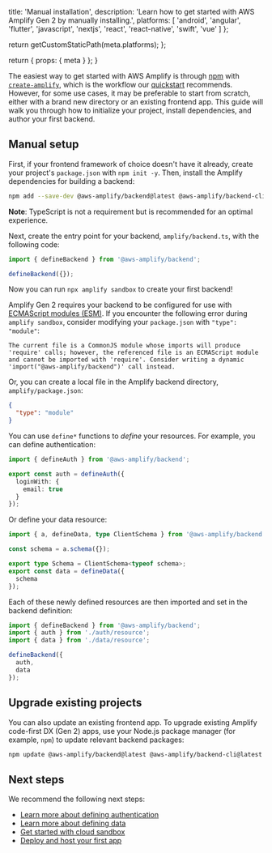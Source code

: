 
  title: 'Manual installation',
  description: 'Learn how to get started with AWS Amplify Gen 2 by manually installing.',
  platforms: [
    'android',
    'angular',
    'flutter',
    'javascript',
    'nextjs',
    'react',
    'react-native',
    'swift',
    'vue'
  ]
};

  return getCustomStaticPath(meta.platforms);
};

  return {
    props: {
      meta
    }
  };
}

The easiest way to get started with AWS Amplify is through [npm](https://npmjs.com) with [`create-amplify`](https://www.npmjs.com/package/create-amplify), which is the workflow our [quickstart](/[platform]/start/quickstart) recommends. However, for some use cases, it may be preferable to start from scratch, either with a brand new directory or an existing frontend app. This guide will walk you through how to initialize your project, install dependencies, and author your first backend.

## Manual setup

First, if your frontend framework of choice doesn't have it already, create your project's `package.json` with `npm init -y`. Then, install the Amplify dependencies for building a backend:

```bash
npm add --save-dev @aws-amplify/backend@latest @aws-amplify/backend-cli@latest typescript
```

<Callout info>

**Note**: TypeScript is not a requirement but is recommended for an optimal experience.

</Callout>

Next, create the entry point for your backend, `amplify/backend.ts`, with the following code:

```ts
import { defineBackend } from '@aws-amplify/backend';

defineBackend({});
```

Now you can run `npx amplify sandbox` to create your first backend!

<Callout warning>

Amplify Gen 2 requires your backend to be configured for use with [ECMAScript modules (ESM)](https://nodejs.org/api/esm.html). If you encounter the following error during `amplify sandbox`, consider modifying your `package.json` with `"type": "module"`:

```text
The current file is a CommonJS module whose imports will produce 'require' calls; however, the referenced file is an ECMAScript module and cannot be imported with 'require'. Consider writing a dynamic 'import("@aws-amplify/backend")' call instead.
```

Or, you can create a local file in the Amplify backend directory, `amplify/package.json`:

```json
{
  "type": "module"
}
```

</Callout>

You can use `define*` functions to _define_ your resources. For example, you can define authentication:

```ts title="amplify/auth/resource.ts"
import { defineAuth } from '@aws-amplify/backend';

export const auth = defineAuth({
  loginWith: {
    email: true
  }
});
```

Or define your data resource:

```ts title="amplify/data/resource.ts"
import { a, defineData, type ClientSchema } from '@aws-amplify/backend';

const schema = a.schema({});

export type Schema = ClientSchema<typeof schema>;
export const data = defineData({
  schema
});
```

Each of these newly defined resources are then imported and set in the backend definition:

```ts title="amplify/backend.ts"
import { defineBackend } from '@aws-amplify/backend';
import { auth } from './auth/resource';
import { data } from './data/resource';

defineBackend({
  auth,
  data
});
```

## Upgrade existing projects

You can also update an existing frontend app. To upgrade existing Amplify code-first DX (Gen 2) apps, use your Node.js package manager (for example, `npm`) to update relevant backend packages:

```bash
npm update @aws-amplify/backend@latest @aws-amplify/backend-cli@latest
```

## Next steps

We recommend the following next steps:

- [Learn more about defining authentication](/[platform]/build-a-backend/auth)
- [Learn more about defining data](/[platform]/build-a-backend/data)
- [Get started with cloud sandbox](/[platform]/deploy-and-host/sandbox-environments)
- [Deploy and host your first app](/[platform]/deploy-and-host/fullstack-branching)
